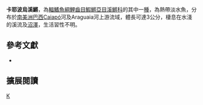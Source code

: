 {{Speciesbox 
| taxon = Melanorivulus kayapo
| status = NE
| status_system = IUCN3.1
| authority =  [[Costa|Costa]], 2006
| synonyms = *''Rivulus kayapo, Costa, 2006''
}}
'''卡耶波烏溪鱂'''，為[[輻鰭魚綱|輻鰭魚綱]][[鯉齒目|鯉齒目]][[鰕鱂亞目|鰕鱂亞目]][[溪鱂科|溪鱂科]]的其中一[[種|種]]，為熱帶淡水魚，分布於[[南美洲|南美洲]][[巴西|巴西]]Caiapó河及Araguaia河上游流域，體長可達3公分，棲息在水淺的溪流及[[沼澤|沼澤]]，生活習性不明。

== 參考文獻 ==
*{{FishBase_species|genus=Melanorivulus|species=kayapo|year=2014|month=9}}

== 擴展閱讀 ==
{{refbegin}}
{{wikispecies-inline|Melanorivulus kayapo|卡耶波烏溪鱂}}
{{refend}}
{{Taxonbar|from=Q13831999}}

[[Category:烏溪鱂屬|K]]
